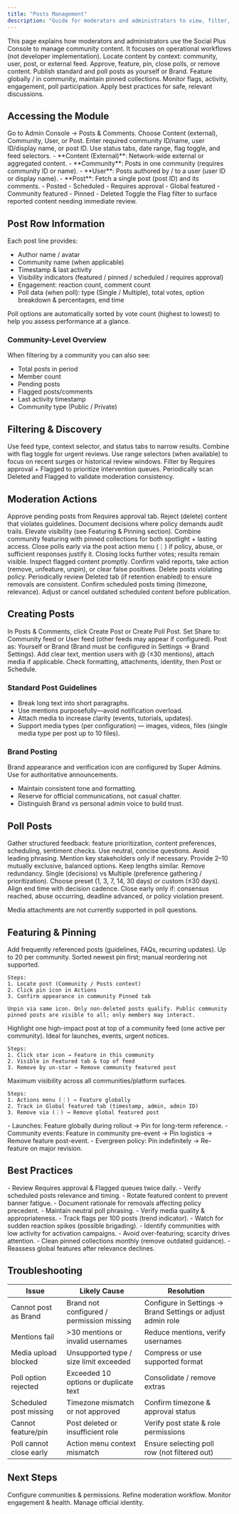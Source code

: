```yaml
---
title: "Posts Management"
description: "Guide for moderators and administrators to view, filter, create, feature, pin, and moderate posts in the Console"
---
```


<Info>
This page explains how moderators and administrators use the Social Plus Console to manage community content. It focuses on operational workflows (not developer implementation).
</Info>

<CardGroup cols={3}>
  <Card title="View & Filter" icon="magnifying-glass">Locate content by context: community, user, post, or external feed.</Card>
  <Card title="Moderate & Enforce" icon="shield">Approve, feature, pin, close polls, or remove content.</Card>
  <Card title="Create Content" icon="plus">Publish standard and poll posts as yourself or Brand.</Card>
  <Card title="Highlight Visibility" icon="star">Feature globally / in community, maintain pinned collections.</Card>
  <Card title="Track Health" icon="chart-bar">Monitor flags, activity, engagement, poll participation.</Card>
  <Card title="Optimize Quality" icon="badge-check">Apply best practices for safe, relevant discussions.</Card>
</CardGroup>

## Accessing the Module

<Steps>
  <Step title="Open Console Module">Go to Admin Console → Posts & Comments.</Step>
  <Step title="Select Context">Choose Content (external), Community, User, or Post.</Step>
  <Step title="Provide Identifier">Enter required community ID/name, user ID/display name, or post ID.</Step>
  <Step title="Apply Filters">Use status tabs, date range, flag toggle, and feed selectors.</Step>
</Steps>

<AccordionGroup>
  <Accordion title="Context Types">
    - **Content (External)**: Network-wide external or aggregated content.
    - **Community**: Posts in one community (requires community ID or name).
    - **User**: Posts authored by / to a user (user ID or display name).
    - **Post**: Fetch a single post (post ID) and its comments.
  </Accordion>
  <Accordion title="Status Tabs">
    - Posted
    - Scheduled
    - Requires approval
    - Global featured
    - Community featured
    - Pinned
    - Deleted
  </Accordion>
  <Accordion title="Flag Focus">Toggle the Flag filter to surface reported content needing immediate review.</Accordion>
</AccordionGroup>

## Post Row Information

Each post line provides:

- Author name / avatar
- Community name (when applicable)
- Timestamp & last activity
- Visibility indicators (featured / pinned / scheduled / requires approval)
- Engagement: reaction count, comment count
- Poll data (when poll): type (Single / Multiple), total votes, option breakdown & percentages, end time

<Info>Poll options are automatically sorted by vote count (highest to lowest) to help you assess performance at a glance.</Info>

### Community-Level Overview

When filtering by a community you can also see:

- Total posts in period
- Member count
- Pending posts
- Flagged posts/comments
- Last activity timestamp
- Community type (Public / Private)

## Filtering & Discovery

<Tabs>
  <Tab title="Basic Filters">
    Use feed type, context selector, and status tabs to narrow results. Combine with flag toggle for urgent reviews.
  </Tab>
  <Tab title="Date & Range">
    Use range selectors (when available) to focus on recent surges or historical review windows.
  </Tab>
  <Tab title="Escalation Review">
    Filter by Requires approval + Flagged to prioritize intervention queues.
  </Tab>
  <Tab title="Quality Audits">
    Periodically scan Deleted and Flagged to validate moderation consistency.
  </Tab>
</Tabs>

## Moderation Actions

<Tabs>
  <Tab title="Approve / Reject">
    Approve pending posts from Requires approval tab. Reject (delete) content that violates guidelines. Document decisions where policy demands audit trails.
  </Tab>
  <Tab title="Feature & Pin">
    Elevate visibility (see Featuring & Pinning section). Combine community featuring with pinned collections for both spotlight + lasting access.
  </Tab>
  <Tab title="Poll Control">
    Close polls early via the post action menu (⋮) if policy, abuse, or sufficient responses justify it. Closing locks further votes; results remain visible.
  </Tab>
  <Tab title="Flags Workflow">
    Inspect flagged content promptly. Confirm valid reports, take action (remove, unfeature, unpin), or clear false positives.
  </Tab>
  <Tab title="Deletion & Restoration">
    Delete posts violating policy. Periodically review Deleted tab (if retention enabled) to ensure removals are consistent.
  </Tab>
  <Tab title="Scheduling Oversight">
    Confirm scheduled posts timing (timezone, relevance). Adjust or cancel outdated scheduled content before publication.
  </Tab>
</Tabs>

## Creating Posts

<Steps>
  <Step title="Open Creation">In Posts & Comments, click Create Post or Create Poll Post.</Step>
  <Step title="Choose Destination">Set Share to: Community feed or User feed (other feeds may appear if configured).</Step>
  <Step title="Select Identity">Post as: Yourself or Brand (Brand must be configured in Settings → Brand Settings).</Step>
  <Step title="Compose Content">Add clear text, mention users with @ (≤30 mentions), attach media if applicable.</Step>
  <Step title="Review & Publish">Check formatting, attachments, identity, then Post or Schedule.</Step>
</Steps>

### Standard Post Guidelines

- Break long text into short paragraphs.
- Use mentions purposefully—avoid notification overload.
- Attach media to increase clarity (events, tutorials, updates).
- Support media types (per configuration) — images, videos, files (single media type per post up to 10 files).

### Brand Posting

<Info>Brand appearance and verification icon are configured by Super Admins. Use for authoritative announcements.</Info>

- Maintain consistent tone and formatting.
- Reserve for official communications, not casual chatter.
- Distinguish Brand vs personal admin voice to build trust.

## Poll Posts

<Tabs>
  <Tab title="Purpose">Gather structured feedback: feature prioritization, content preferences, scheduling, sentiment checks.</Tab>
  <Tab title="Question Crafting">Use neutral, concise questions. Avoid leading phrasing. Mention key stakeholders only if necessary.</Tab>
  <Tab title="Options">Provide 2–10 mutually exclusive, balanced options. Keep lengths similar. Remove redundancy.</Tab>
  <Tab title="Selection Type">Single (decisions) vs Multiple (preference gathering / prioritization).</Tab>
  <Tab title="Duration">Choose preset (1, 3, 7, 14, 30 days) or custom (≤30 days). Align end time with decision cadence.</Tab>
  <Tab title="Early Closure">Close early only if: consensus reached, abuse occurring, deadline advanced, or policy violation present.</Tab>
</Tabs>

<Warning>Media attachments are not currently supported in poll questions.</Warning>

## Featuring & Pinning

<AccordionGroup>
  <Accordion title="Pinned Collection (Access)">
    Add frequently referenced posts (guidelines, FAQs, recurring updates). Up to 20 per community. Sorted newest pin first; manual reordering not supported.
    
    Steps:
    1. Locate post (Community / Posts context)
    2. Click pin icon in Actions
    3. Confirm appearance in community Pinned tab
    
    Unpin via same icon. Only non-deleted posts qualify. Public community pinned posts are visible to all; only members may interact.
  </Accordion>
  <Accordion title="Community Featuring (Spotlight)">
    Highlight one high-impact post at top of a community feed (one active per community). Ideal for launches, events, urgent notices.
    
    Steps:
    1. Click star icon → Feature in this community
    2. Visible in Featured tab & top of feed
    3. Remove by un-star → Remove community featured post
  </Accordion>
  <Accordion title="Global Featuring (Network-Wide)">
    Maximum visibility across all communities/platform surfaces.
    
    Steps:
    1. Actions menu (⋮) → Feature globally
    2. Track in Global featured tab (timestamp, admin, admin ID)
    3. Remove via (⋮) → Remove global featured post
  </Accordion>
  <Accordion title="Strategic Combinations">
    - Launches: Feature globally during rollout → Pin for long-term reference.
    - Community events: Feature in community pre-event → Pin logistics → Remove feature post-event.
    - Evergreen policy: Pin indefinitely → Re-feature on major revision.
  </Accordion>
</AccordionGroup>

## Best Practices

<AccordionGroup>
  <Accordion title="Daily Operations">
    - Review Requires approval & Flagged queues twice daily.
    - Verify scheduled posts relevance and timing.
    - Rotate featured content to prevent banner fatigue.
  </Accordion>
  <Accordion title="Quality & Compliance">
    - Document rationale for removals affecting policy precedent.
    - Maintain neutral poll phrasing.
    - Verify media quality & appropriateness.
  </Accordion>
  <Accordion title="Engagement Health">
    - Track flags per 100 posts (trend indicator).
    - Watch for sudden reaction spikes (possible brigading).
    - Identify communities with low activity for activation campaigns.
  </Accordion>
  <Accordion title="Visibility Hygiene">
    - Avoid over-featuring; scarcity drives attention.
    - Clean pinned collections monthly (remove outdated guidance).
    - Reassess global features after relevance declines.
  </Accordion>
</AccordionGroup>

## Troubleshooting

| Issue | Likely Cause | Resolution |
|-------|--------------|------------|
| Cannot post as Brand | Brand not configured / permission missing | Configure in Settings → Brand Settings or adjust admin role |
| Mentions fail | >30 mentions or invalid usernames | Reduce mentions, verify usernames | 
| Media upload blocked | Unsupported type / size limit exceeded | Compress or use supported format | 
| Poll option rejected | Exceeded 10 options or duplicate text | Consolidate / remove extras | 
| Scheduled post missing | Timezone mismatch or not approved | Confirm timezone & approval status | 
| Cannot feature/pin | Post deleted or insufficient role | Verify post state & role permissions | 
| Poll cannot close early | Action menu context mismatch | Ensure selecting poll row (not filtered out) | 

## Next Steps

<CardGroup cols={2}>
  <Card title="Community Management" icon="users" href="/analytics-and-moderation/console/social-management/communities">Configure communities & permissions.</Card>
  <Card title="Moderation Overview" icon="shield" href="/analytics-and-moderation/console/moderation/overview">Refine moderation workflow.</Card>
</CardGroup>

<CardGroup cols={2}>
  <Card title="Analytics" icon="chart-bar" href="/analytics-and-moderation/console/analytics/overview">Monitor engagement & health.</Card>
  <Card title="Branding" icon="badge-check" href="/analytics-and-moderation/console/settings/branding">Manage official identity.</Card>
</CardGroup>
